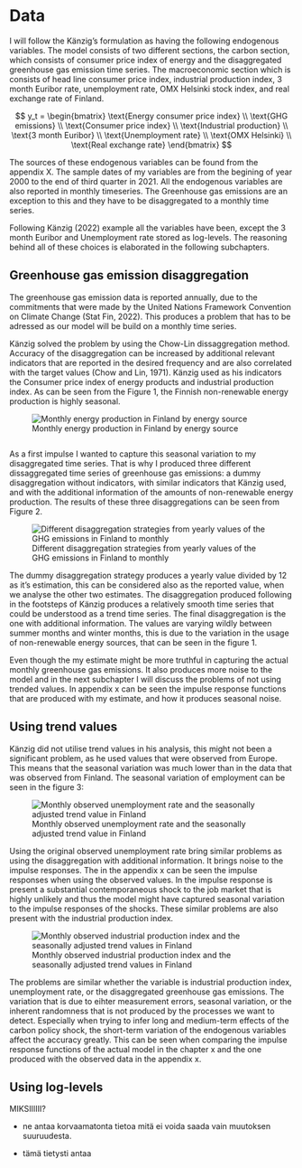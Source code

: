 # Data

I will follow the Känzig's formulation as having the following endogenous variables. The model consists of two different sections, the carbon section, which consists of consumer price index of energy and the disaggregated greenhouse gas emission time series. The macroeconomic section which is consists of head line consumer price index, industrial production index, 3 month Euribor rate, unemployment rate, OMX Helsinki stock index, and real exchange rate of Finland.


$$
y_t =
\begin{bmatrix}
\text{Energy consumer price index} \\
\text{GHG emissions} \\
\text{Consumer price index} \\
\text{Industrial production} \\
\text{3 month Euribor} \\
\text{Unemployment rate} \\
\text{OMX Helsinki} \\
\text{Real exchange rate}
\end{bmatrix}
$$

The sources of these endogenous variables can be found from the appendix X. The sample dates of my variables are from the begining of year 2000 to the end of third quarter in 2021. All the endogenous variables are also reported in monthly timeseries. The Greenhouse gas emissions are an exception to this and they have to be disaggregated to a monthly time series.    

Following Känzig (2022) example all the variables have been, except the 3 month Euribor and Unemployment rate stored as log-levels. The reasoning behind all of these choices is elaborated in the following subchapters.

## Greenhouse gas emission disaggregation

The greenhouse gas emission data is reported annually, due to the commitments that were made by the United Nations Framework Convention on Climate Change (Stat Fin, 2022). This produces a problem that has to be adressed as our model will be build on a monthly time series. 

Känzig solved the problem by using the Chow-Lin dissaggregation method. Accuracy of the disaggregation can be increased by additional relevant indicators that are reported in the desired frequency and are also correlated with the target values (Chow and Lin, 1971). Känzig used as his indicators the Consumer price index of energy products and industrial production index. As can be seen from the Figure 1, the Finnish non-renewable energy production is highly seasonal.   

![Monthly energy production in Finland by energy source](Slide_pictures/energy.png){}

```r



```



As a first impulse I wanted to capture this seasonal variation to my disaggregated time series. That is why I produced three different dissaggregated time series of greenhouse gas emissions: a dummy disaggregation without indicators, with similar indicators that Känzig used, and with the additional information of the amounts of non-renewable energy production. The results of these three disaggregations can be seen from Figure 2.

![Different disaggregation strategies from yearly values of the GHG emissions in Finland to monthly](Slide_pictures/ghg_plot.png){}

The dummy disaggregation strategy produces a yearly value divided by 12 as it's estimation, this can be considered also as the reported value, when we analyse the other two estimates. The disaggregation produced following in the footsteps of Känzig produces a relatively smooth time series that could be understood as a trend time series. The final disaggregation is the one with additional information. The values are varying wildly between summer months and winter months, this is due to the variation in the usage of non-renewable energy sources, that can be seen in the figure 1.

Even though the my estimate might be more truthful in capturing the actual monthly greenhouse gas emissions. It also produces more noise to the model and in the next subchapter I will discuss the problems of not using trended values. In appendix x can be seen the impulse response functions that are produced with my estimate, and how it produces seasonal noise.

## Using trend values

Känzig did not utilise trend values in his analysis, this might not been a significant problem, as he used values that were observed from Europe. This means that the seasonal variation was much lower than in the data that was observed from Finland. The seasonal variation of employment can be seen in the figure 3:

![Monthly observed unemployment rate and the seasonally adjusted trend value in Finland](Slide_pictures/unemp_comparison.png){}

Using the original observed unemployment rate bring similar problems as using the disaggregation with additional information. It brings noise to the impulse responses. The in the appendix x can be seen the impulse responses when using the observed values. In the impulse response is present a substantial contemporaneous shock to the job market that is highly unlikely and thus the model might have captured seasonal variation to the impulse responses of the shocks. These similar problems are also present with the industrial production index.

![Monthly observed industrial production index and the seasonally adjusted trend values in Finland](Slide_pictures/prod_comparison.png){}

The problems are similar whether the variable is industrial production index, unemployment rate, or the disaggregated greenhouse gas emissions. The variation that is due to eihter measurement errors, seasonal variation, or the inherent randomness that is not produced by the processes we want to detect. Especially when trying to infer long and medium-term effects of the carbon policy shock, the short-term variation of the endogenous variables affect the accuracy greatly. This can be seen when comparing the impulse response functions of the actual model in the chapter x and the one produced with the observed data in the appendix x.   

## Using log-levels

MIKSIIIIII? 

- ne antaa korvaamatonta tietoa mitä ei voida saada vain muutoksen suuruudesta.

- tämä tietysti antaa 

\newpage

